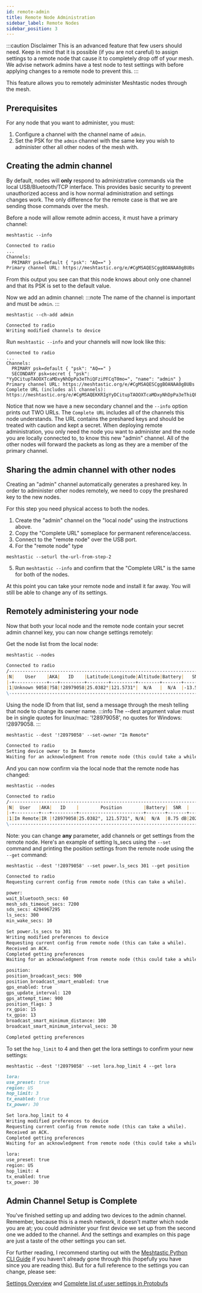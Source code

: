 ```yaml
---
id: remote-admin
title: Remote Node Administration
sidebar_label: Remote Nodes
sidebar_position: 3
---
```


:::caution Disclaimer
This is an advanced feature that few users should need. Keep in mind that it is possible (if you are not careful) to assign settings to a remote node that cause it to completely drop off of your mesh. We advise network admins have a test node to test settings with before applying changes to a remote node to prevent this.
:::

This feature allows you to remotely administer Meshtastic nodes through the mesh.

## Prerequisites

For any node that you want to administer, you must:

1. Configure a channel with the channel name of `admin`.
2. Set the PSK for the `admin` channel with the same key you wish to administer other all other nodes of the mesh with.

## Creating the admin channel

By default, nodes will **only** respond to administrative commands via the local USB/Bluetooth/TCP interface. This provides basic security to prevent unauthorized access and is how normal administration and settings changes work. The only difference for the remote case is that we are sending those commands over the mesh.

Before a node will allow remote admin access, it must have a primary channel:

```shell title="Command"
meshtastic --info
```
```markdown title="Expected output"
Connected to radio
...
Channels:
  PRIMARY psk=default { "psk": "AQ==" }
Primary channel URL: https://meshtastic.org/e/#CgMSAQESCggBOANAA0gBUBs
```

From this output you see can that this node knows about only one channel and that its PSK is set to the default value.

Now we add an admin channel:
:::note
The name of the channel is important and must be `admin`.
:::
```shell title="Command"
meshtastic --ch-add admin
```
```shell title="Expected output"
Connected to radio
Writing modified channels to device
```
Run `meshtastic --info` and your channels will now look like this:

```shell title="Expected output"
Connected to radio
...
Channels:
  PRIMARY psk=default { "psk": "AQ==" }
  SECONDARY psk=secret { "psk": "YyDCitupTAOOXTcaMDxyNhDpPa3eThiQFziPFCqT0mo=", "name": "admin" }
Primary channel URL: https://meshtastic.org/e/#CgMSAQESCggBOANAA0gBUBs
Complete URL (includes all channels): https://meshtastic.org/e/#CgMSAQEKKRIgYyDCitupTAOOXTcaMDxyNhDpPa3eThiQFziPFCqT0moaBWFkbWluEgoIATgDQANIAVAb
```

Notice that now we have a new secondary channel and the `--info` option prints out TWO URLs. The `Complete URL` includes all of the channels this node understands. The URL contains the preshared keys and should be treated with caution and kept a secret. When deploying remote administration, you only need the node you want to administer and the node you are locally connected to, to know this new "admin" channel. All of the other nodes will forward the packets as long as they are a member of the primary channel.

## Sharing the admin channel with other nodes

Creating an "admin" channel automatically generates a preshared key. In order to administer other nodes remotely, we need to copy the preshared key to the new nodes.

For this step you need physical access to both the nodes.

1. Create the "admin" channel on the "local node" using the instructions above.
2. Copy the "Complete URL" someplace for permanent reference/access.
3. Connect to the "remote node" over the USB port.
4. For the "remote node" type

```shell
meshtastic --seturl the-url-from-step-2
```
<!-- trunk-ignore(markdownlint/MD029) -->
5. Run `meshtastic --info` and confirm that the "Complete URL" is the same for both of the nodes.

At this point you can take your remote node and install it far away.  You will still be able to change any of its settings.

## Remotely administering your node

Now that both your local node and the remote node contain your secret admin channel key, you can now change settings remotely:

Get the node list from the local node:

```shell title="Command"
meshtastic --nodes
```
```markdown title="Expected output"
Connected to radio
/-------------------------------------------------------------------------------------------------------------\
|N|    User    |AKA|   ID    |Latitude|Longitude|Altitude|Battery|   SNR   |     LastHeard     |    Since     |
|-+------------+---+---------+--------+---------+--------+-------+---------+-------------------+--------------|
|1|Unknown 9058|?58|!28979058|25.0382°|121.5731°|  N/A   |  N/A  |-13.50 dB|2021-03-22 09:25:42|19 seconds ago|
\-------------------------------------------------------------------------------------------------------------/
```

Using the node ID from that list, send a message through the mesh telling that node to change its owner name.
:::info
The --dest argument value must be in single quotes for linux/mac: '!28979058', no quotes for Windows: !28979058.
:::
```shell title="Command"
meshtastic --dest '!28979058' --set-owner "Im Remote"
```
```markdown title="Expected output"
Connected to radio
Setting device owner to Im Remote
Waiting for an acknowledgment from remote node (this could take a while)
```

And you can now confirm via the local node that the remote node has changed:

```shell title="Command"
meshtastic --nodes
```
```markdown title="Expected output"
Connected to radio
/----------------------------------------------------------------------------------------------------\
|N|  User   |AKA|   ID    |        Position        |Battery|  SNR  |     LastHeard     |    Since    |
|-+---------+---+---------+------------------------+-------+-------+-------------------+-------------|
|1|Im Remote|IR |!28979058|25.0382°, 121.5731°, N/A|  N/A  |8.75 dB|2021-03-22 09:35:42|3 minutes ago|
\----------------------------------------------------------------------------------------------------/
```

Note: you can change **any** parameter, add channels or get settings from the remote node. Here's an example of setting ls_secs using the `--set` command and printing the position settings from the remote node using the `--get` command:

```shell title="Command"
meshtastic --dest '!28979058' --set power.ls_secs 301 --get position
```

```markdown title="Expected output"
Connected to radio
Requesting current config from remote node (this can take a while).

power:
wait_bluetooth_secs: 60
mesh_sds_timeout_secs: 7200
sds_secs: 4294967295
ls_secs: 300
min_wake_secs: 10

Set power.ls_secs to 301
Writing modified preferences to device
Requesting current config from remote node (this can take a while).
Received an ACK.
Completed getting preferences
Waiting for an acknowledgment from remote node (this could take a while)

position:
position_broadcast_secs: 900
position_broadcast_smart_enabled: true
gps_enabled: true
gps_update_interval: 120
gps_attempt_time: 900
position_flags: 3
rx_gpio: 15
tx_gpio: 13
broadcast_smart_minimum_distance: 100
broadcast_smart_minimum_interval_secs: 30

Completed getting preferences
```

To set the `hop_limit` to 4 and then get the lora settings to confirm your new settings:

```shell title="Command"
meshtastic --dest '!28979058' --set lora.hop_limit 4 --get lora
```
```markdown title="Expected output"
lora:
use_preset: true
region: US
hop_limit: 3
tx_enabled: true
tx_power: 30

Set lora.hop_limit to 4
Writing modified preferences to device
Requesting current config from remote node (this can take a while).
Received an ACK.
Completed getting preferences
Waiting for an acknowledgment from remote node (this could take a while)

lora:
use_preset: true
region: US
hop_limit: 4
tx_enabled: true
tx_power: 30
```
## Admin Channel Setup is Complete

You've finished setting up and adding two devices to the admin channel. Remember, because this is a mesh network, it doesn't matter which node you are at; you could administer your first device we set up from the second one we added to the channel. And the settings and examples on this page are just a taste of the other settings you can set.

For further reading, I recommend starting out with the [Meshtastic Python CLI Guide](../software/python-cli/index.mdx) if you haven't already gone through this (hopefully you have since you are reading this). But for a full reference to the settings you can change, please see:

[Settings Overview](./) and
[Complete list of user settings in Protobufs](https://buf.build/meshtastic/protobufs../main:meshtastic#meshtastic.User)